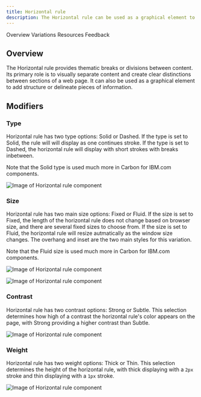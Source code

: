 ```yaml
---
title: Horizontal rule
description: The Horizontal rule can be used as a graphical element to add structure, introduce breaks in the content, or delineate pieces of information.
---
```



<ComponentDescription name="Horizontal rule" type="ui" />

<AnchorLinks>

<AnchorLink>Overview</AnchorLink>
<AnchorLink>Variations</AnchorLink>
<AnchorLink>Resources</AnchorLink>
<AnchorLink>Feedback</AnchorLink>

</AnchorLinks>

## Overview

The Horizontal rule provides thematic breaks or divisions between content. Its primary role is to visually separate content and create clear distinctions between sections of a web page. It can also be used as a graphical element to add structure or delineate pieces of information.

## Modifiers

### Type

Horizontal rule has two type options: Solid or Dashed. If the type is set to Solid, the rule will will display as one continues stroke. If the type is set to Dashed, the horizontal rule will display with short strokes with breaks inbetween.

Note that the Solid type is used much more in Carbon for IBM.com components.

<Row>
<Column colMd={6} colLg={6}>

![Image of Horizontal rule component](../../images/component/horizontal-rule/hr-modifiers-01.png)

</Column>
</Row>

### Size

Horizontal rule has two main size options: Fixed or Fluid. If the size is set to Fixed, the length of the horizontal rule does not change based on browser size, and there are several fixed sizes to choose from. If the size is set to Fluid, the horizontal rule will resize autmatically as the window size changes. The overhang and inset are the two main styles for this variation.

Note that the Fluid size is used much more in Carbon for IBM.com components.

<Row>
<Column colMd={6} colLg={6}>

![Image of Horizontal rule component](../../images/component/horizontal-rule/hr-modifiers-02.png)

</Column>

<Column colMd={6} colLg={6}>

![Image of Horizontal rule component](../../images/component/horizontal-rule/hr-modifiers-03.png)

</Column>
</Row>

### Contrast

Horizontal rule has two contrast options: Strong or Subtle. This selection determines how high of a contrast the horizontal rule's color appears on the page, with Strong providing a higher contrast than Subtle.

<Row>
<Column colMd={6} colLg={6}>

![Image of Horizontal rule component](../../images/component/horizontal-rule/hr-modifiers-04.png)

</Column>
</Row>

### Weight

Horizontal rule has two weight options: Thick or Thin. This selection determines the height of the horizontal rule, with thick displaying with a `2px` stroke and thin displaying with a `1px` stroke.

<Row>
<Column colMd={6} colLg={6}>

![Image of Horizontal rule component](../../images/component/horizontal-rule/hr-modifiers-05.png)

</Column>
</Row>

<ResourceLinks name="Horizontal rule" type="ui" />

<ComponentFooter name="Horizontal rule" type="ui" />
